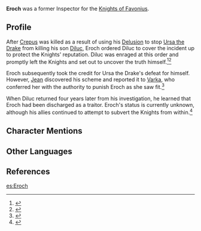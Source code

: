 {{Character Infobox
|image            = NPC Inspector Eroch.png
|type             = Manga-Only
|affiliation      = Knights of Favonius
|affiliationNote  = Formerly
|region           = Mondstadt
|title            = Inspector (formerly)
}}
'''Eroch''' was a former Inspector for the [[Knights of Favonius]].

==Profile==
After [[Crepus]] was killed as a result of using his [[Delusion]] to stop [[Ursa the Drake]] from killing his son [[Diluc]], Eroch ordered Diluc to cover the incident up to protect the Knights' reputation. Diluc was enraged at this order and promptly left the Knights and set out to uncover the truth himself.<ref>{{Ref/Manga|9}}</ref><ref>{{Ref/CS|Diluc|3}}</ref>

Eroch subsequently took the credit for Ursa the Drake's defeat for himself. However, [[Jean]] discovered his scheme and reported it to [[Varka]], who conferred her with the authority to punish Eroch as she saw fit.<ref>{{Ref/Quest|All's Well That Ends Well (Quest)|note=A Letter With Rough Handwriting}}</ref>

When Diluc returned four years later from his investigation, he learned that Eroch had been discharged as a traitor. Eroch's status is currently unknown, although his allies continued to attempt to subvert the Knights from within.<ref>{{Ref/CS|Jean|Vision}}</ref>

==Character Mentions==
{{Character Mentions}}

==Other Languages==
{{Other Languages
|default_hidden = 1
|en      = Eroch
|zhs     = 伊洛克
|zhs_rm  = Yīluòkè
|zht     = 伊洛克
|zht_rm  = Yīluòkè
|ja      = イロック
|ja_rm   = Irokku
|ko      = 일록
|ko_rm   = Illok
|es      = Eroch
|fr      = Eroch
|ru      = Эрох
|th      = Eroch
|vi      = Eroch
|de      = Eroch
|id      = Eroch
|pt      = Eroch
}}

==References==
{{Reflist}}

[[es:Eroch]]
